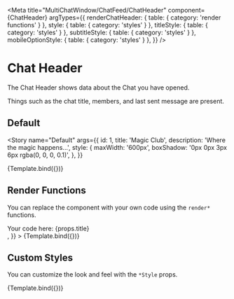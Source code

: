 

<Meta
  title="MultiChatWindow/ChatFeed/ChatHeader"
  component={ChatHeader}
  argTypes={{
    renderChatHeader: { table: { category: 'render functions' } },
    style: { table: { category: 'styles' } },
    titleStyle: { table: { category: 'styles' } },
    subtitleStyle: { table: { category: 'styles' } },
    mobileOptionStyle: { table: { category: 'styles' } },
  }}
/>


# Chat Header

The Chat Header shows data about the Chat you have opened.

Things such as the chat title, members, and last sent message are present.

## Default

<Story
  name="Default"
  args={{
    id: 1,
    title: 'Magic Club',
    description: 'Where the magic happens...',
    style: {
      maxWidth: '600px',
      boxShadow: '0px 0px 3px 6px rgba(0, 0, 0, 0.1)',
    },
  }}
>
  {Template.bind({})}
</Story>

<ArgsTable story="Default" />

## Render Functions

You can replace the component with your own code using the `render*` functions.

<Canvas>
  <Story
    name="Render Functions"
    args={{
      title: 'Chat Title',
      renderChatHeader: (props) => <div>Your code here: {props.title}</div>,
    }}
  >
    {Template.bind({})}
  </Story>
</Canvas>

## Custom Styles

You can customize the look and feel with the `*Style` props.

<Canvas>
  <Story
    name="Custom Styles"
    args={{
      id: 1,
      title: 'Magic Club',
      description: 'Where the magic happens...',
      style: { maxWidth: '600px', border: '3px solid red' },
      titleStyle: { border: '3px solid blue' },
      subtitleStyle: { border: '3px solid green' },
      mobileOptionStyle: { border: '3px solid orange' },
    }}
  >
    {Template.bind({})}
  </Story>
</Canvas>
